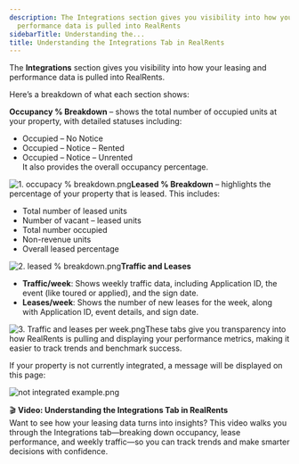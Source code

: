 ```yaml
---
description: The Integrations section gives you visibility into how your leasing and
  performance data is pulled into RealRents
sidebarTitle: Understanding the...
title: Understanding the Integrations Tab in RealRents
---
```


The **Integrations** section gives you visibility into how your leasing and performance data is pulled into RealRents.

Here’s a breakdown of what each section shows:

**Occupancy % Breakdown** – shows the total number of occupied units at your property, with detailed statuses including: 

* Occupied – No Notice
* Occupied – Notice – Rented
* Occupied – Notice – Unrented   
It also provides the overall occupancy percentage.

![1. occupacy % breakdown.png](/images/radix/b31ae0f300bca2e5a3a05381d0674e22efa3f13c.png)**Leased % Breakdown** – highlights the percentage of your property that is leased. This includes: 

* Total number of leased units
* Number of vacant – leased units
* Total number occupied
* Non-revenue units
* Overall leased percentage

![2. leased % breakdown.png](/images/radix/847663c6c3a6cd840c61502c4dc60824d3f10b71.png)**Traffic and Leases**

* **Traffic/week**: Shows weekly traffic data, including Application ID, the event (like toured or applied), and the sign date.
* **Leases/week**: Shows the number of new leases for the week, along with Application ID, event details, and sign date.

![3. Traffic and leases per week.png](/images/radix/7b6e21d07757ec42fad04c0cf8c12a978e0eaef0.png)These tabs give you transparency into how RealRents is pulling and displaying your performance metrics, making it easier to track trends and benchmark success. 

If your property is not currently integrated, a message will be displayed on this page:

![not integrated example.png](/images/radix/ec243bc0cf86082596e7b7257de3cead523247e8.png) 

🎬 **Video: Understanding the Integrations Tab in RealRents**  
Want to see how your leasing data turns into insights? This video walks you through the Integrations tab—breaking down occupancy, lease performance, and weekly traffic—so you can track trends and make smarter decisions with confidence.